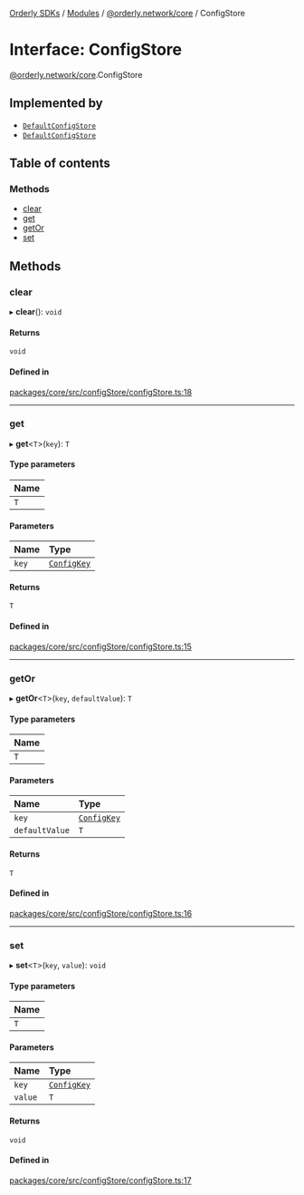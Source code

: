 [Orderly SDKs](./../README) / [Modules](./../modules) / [@orderly.network/core](./../modules/orderly_network_core) / ConfigStore

# Interface: ConfigStore

[@orderly.network/core](./../modules/orderly_network_core).ConfigStore

## Implemented by

- [`DefaultConfigStore`](./../classes/orderly_network_core.DefaultConfigStore)
- [`DefaultConfigStore`](./../classes/orderly_network_core.DefaultConfigStore)

## Table of contents

### Methods

- [clear](./orderly_network_core.ConfigStore#clear)
- [get](./orderly_network_core.ConfigStore#get)
- [getOr](./orderly_network_core.ConfigStore#getor)
- [set](./orderly_network_core.ConfigStore#set)

## Methods

### clear

▸ **clear**(): `void`

#### Returns

`void`

#### Defined in

[packages/core/src/configStore/configStore.ts:18](https://github.com/OrderlyNetwork/js-sdk/blob/b4bb4035/packages/core/src/configStore/configStore.ts#L18)

___

### get

▸ **get**\<`T`\>(`key`): `T`

#### Type parameters

| Name |
| :------ |
| `T` |

#### Parameters

| Name | Type |
| :------ | :------ |
| `key` | [`ConfigKey`](./../modules/orderly_network_core#configkey) |

#### Returns

`T`

#### Defined in

[packages/core/src/configStore/configStore.ts:15](https://github.com/OrderlyNetwork/js-sdk/blob/b4bb4035/packages/core/src/configStore/configStore.ts#L15)

___

### getOr

▸ **getOr**\<`T`\>(`key`, `defaultValue`): `T`

#### Type parameters

| Name |
| :------ |
| `T` |

#### Parameters

| Name | Type |
| :------ | :------ |
| `key` | [`ConfigKey`](./../modules/orderly_network_core#configkey) |
| `defaultValue` | `T` |

#### Returns

`T`

#### Defined in

[packages/core/src/configStore/configStore.ts:16](https://github.com/OrderlyNetwork/js-sdk/blob/b4bb4035/packages/core/src/configStore/configStore.ts#L16)

___

### set

▸ **set**\<`T`\>(`key`, `value`): `void`

#### Type parameters

| Name |
| :------ |
| `T` |

#### Parameters

| Name | Type |
| :------ | :------ |
| `key` | [`ConfigKey`](./../modules/orderly_network_core#configkey) |
| `value` | `T` |

#### Returns

`void`

#### Defined in

[packages/core/src/configStore/configStore.ts:17](https://github.com/OrderlyNetwork/js-sdk/blob/b4bb4035/packages/core/src/configStore/configStore.ts#L17)
